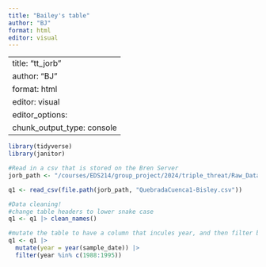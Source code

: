 ```yaml
---
title: "Bailey's table"
author: "BJ"
format: html
editor: visual
---
```


---
title: "tt_jorb"
author: "BJ"
format: html
editor: visual
editor_options: 
  chunk_output_type: console
---

```r
library(tidyverse)
library(janitor)
```


```r

#Read in a csv that is stored on the Bren Server
jorb_path <- "/courses/EDS214/group_project/2024/triple_threat/Raw_Data"

q1 <- read_csv(file.path(jorb_path, "QuebradaCuenca1-Bisley.csv"))

```

```r
#Data cleaning!
#change table headers to lower snake case
q1 <- q1 |> clean_names()

#mutate the table to have a column that incules year, and then filter by year 
q1 <- q1 |>
  mutate(year = year(sample_date)) |>
  filter(year %in% c(1988:1995))
```